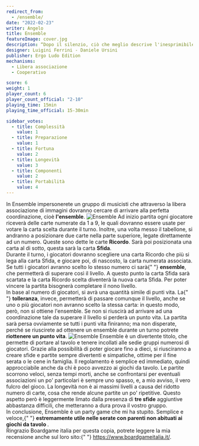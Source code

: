 ```yaml
---
redirect_from:
  - /ensemble/
date: "2022-02-23"
writer: Angelo
title: Ensemble
featureImage: cover.jpg
description: “Dopo il silenzio, ciò che meglio descrive l'inesprimibile è la musica.”
designer: Luigini Ferrini - Daniele Ursini
publisher: Ergo Ludo Edition
mechanisms:
  - Libera associazione
  - Cooperativo

score: 6
weight: 1
player_count: 6
player_count_official: "2-10"
playing_time: 15min
playing_time_official: 15-30min

sidebar_votes:
  - title: Complessità
    value: 1
  - title: Preparazione
    value: 1
  - title: Fortuna
    value: 2
  - title: Longevità
    value: 3
  - title: Componenti
    value: 2
  - title: Portabilità
    value: 4
---
```


<Setting>
  In Ensemble impersonerete un gruppo di musicisti che attraverso la libera
  associazione di immagini dovranno cercare di arrivare alla perfetta
  coordinazione, cioè <strong>l'ensemble</strong>.
</Setting>

<img src="./game1.jpg" alt="Ensemble" />

<Rules>
  Ad inizio partita ogni giocatore riceverà delle carte numerate da 1 a 9, le
  quali dovranno essere usate per votare la carta scelta durante il turno.
  Inoltre, una volta messo il tabellone, si andranno a posizionare due carte
  nella parte superiore, legate direttamente ad un numero. Queste sono dette le
  carte <strong>Ricordo</strong>. Sarà poi posizionata una carta al di sotto,
  questa sarà la carta <strong>Sfida</strong>.
  <br />
  Durante il turno, i giocatori dovranno scegliere una carta Ricordo che più si
  lega alla carta Sfida, e giocare poi, di nascosto, la carta numerata
  associata. Se tutti i giocatori avranno scelto lo stesso numero ci sarà{" "}
  <strong>ensemble</strong>, che permetterà di superare così il livello. A
  questo punto la carta Sfida sarà scartata e la carta Ricordo scelta diventerà
  la nuova carta Sfida. Per poter vincere la partita bisognerà completare il
  nono livello.
  <br />
  In base al numero di giocatori, si avrà una quantità simile di punti vita. La{" "}
  <strong>tolleranza</strong>, invece, permetterà di passare comunque il
  livello, anche se uno o più giocatori non avranno scelto la stessa carta: in
  questo modo, però, non si ottiene l'ensemble. Se non si riuscirà ad arrivare
  ad una coordinazione tale da superare il livello si perderà un punto vita. La
  partita sarà persa ovviamente se tutti i punti vita finiranno; ma non
  disperate, perché se riuscirete ad ottenere un ensemble durante un turno
  potrete <strong>riottenere un punto vita</strong>.
</Rules>

<img src="./game2.jpg" alt="Ensemble" />

<Feedback>
  Ensemble è un divertente titolo, che permette di portare al tavolo e tenere
  incollati alle sedie gruppi numerosi di giocatori. Grazie alla possibilità di
  poter giocare fino a dieci, si riusciranno a creare sfide e partite sempre
  divertenti e simpatiche, ottime per il fine serata o le cene in famiglia. Il
  regolamento è semplice ed immediato, quindi approcciabile anche da chi è poco
  avvezzo ai giochi da tavolo. Le partite scorrono veloci, senza tempi morti,
  anche se confrontarsi per eventuali associazioni un po' particolari è sempre
  uno spasso, e, a mio avviso, il vero fulcro del gioco. La longevità non è ai
  massimi livelli a causa del ridotto numero di carte, cosa che rende alcune
  partite un po' ripetitive. Questo aspetto però è leggermente limato dalla
  presenza di <strong>tre sfide</strong> aggiuntive abbastanza difficili, che
  metteranno a dura prova il vostro gruppo.
  <br />
  In conclusione, Ensemble è un party game che mi ha stupito. Semplice e veloce,{" "}
  <strong>
    estremamente utile nelle serate con parenti non abituati ai giochi da tavolo
  </strong>
  .<br />
  Ringrazio Boardgame italia per questa copia, potrete leggere la mia recensione
  anche sul loro sito:{" "}
  <a href="https://www.boardgameitalia.it/">https://www.boardgameitalia.it/</a>.
</Feedback>

<Instagram id="CaUX3gqD5mY" />
